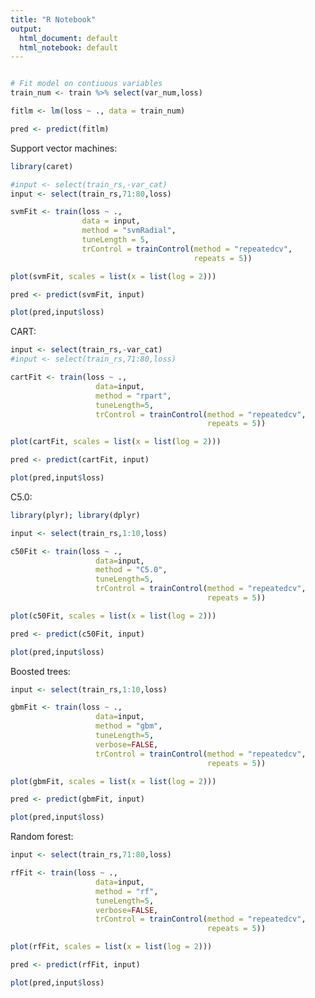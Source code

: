 ```yaml
---
title: "R Notebook"
output:
  html_document: default
  html_notebook: default
---
```



```r

```


```r
# Fit model on contiuous variables
train_num <- train %>% select(var_num,loss)

fitlm <- lm(loss ~ ., data = train_num)

pred <- predict(fitlm)


```

Support vector machines:

```r
library(caret)

#input <- select(train_rs,-var_cat)
input <- select(train_rs,71:80,loss)

svmFit <- train(loss ~ .,
                data = input,
                method = "svmRadial",
                tuneLength = 5,
                trControl = trainControl(method = "repeatedcv",
                                         repeats = 5))

plot(svmFit, scales = list(x = list(log = 2)))

pred <- predict(svmFit, input)

plot(pred,input$loss)
```

CART:

```r
input <- select(train_rs,-var_cat)
#input <- select(train_rs,71:80,loss)

cartFit <- train(loss ~ ., 
                   data=input, 
                   method = "rpart", 
                   tuneLength=5,
                   trControl = trainControl(method = "repeatedcv",
                                            repeats = 5))

plot(cartFit, scales = list(x = list(log = 2)))

pred <- predict(cartFit, input)

plot(pred,input$loss)
```

C5.0:

```r
library(plyr); library(dplyr)

input <- select(train_rs,1:10,loss)

c50Fit <- train(loss ~ ., 
                   data=input, 
                   method = "C5.0", 
                   tuneLength=5,
                   trControl = trainControl(method = "repeatedcv",
                                            repeats = 5))

plot(c50Fit, scales = list(x = list(log = 2)))

pred <- predict(c50Fit, input)

plot(pred,input$loss)
```

Boosted trees:

```r
input <- select(train_rs,1:10,loss)

gbmFit <- train(loss ~ ., 
                   data=input, 
                   method = "gbm", 
                   tuneLength=5,
                   verbose=FALSE,
                   trControl = trainControl(method = "repeatedcv",
                                            repeats = 5))

plot(gbmFit, scales = list(x = list(log = 2)))

pred <- predict(gbmFit, input)

plot(pred,input$loss)
```


Random forest:

```r
input <- select(train_rs,71:80,loss)

rfFit <- train(loss ~ ., 
                   data=input, 
                   method = "rf", 
                   tuneLength=5,
                   verbose=FALSE,
                   trControl = trainControl(method = "repeatedcv",
                                            repeats = 5))

plot(rfFit, scales = list(x = list(log = 2)))

pred <- predict(rfFit, input)

plot(pred,input$loss)
```


